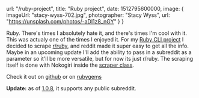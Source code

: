 
  url: "/ruby-project",
  title: "Ruby project",
  date: 1512795600000,
  image: {
    imageUrl: "stacy-wyss-702.jpg",
    photographer: "Stacy Wyss",
    url: "https://unsplash.com/photos/-aDl1z8_nGY"
  }
}

Ruby. There's times I absolutely hate it, and there's times I'm cool with it. This was actualy one of the times I enjoyed it. For my [Ruby CLI project](https://github.com/mcansh/ruby-reddit-cli-app) I decided to scrape [r/ruby](https://reddit.com/r/ruby), and reddit made it super easy to get all the info. Maybe in an upcoming update I'll add the ability to pass in a subreddit as a parameter so it'll be more versatile, but for now its just r/ruby. The scraping itself is done with Nokogiri inside the [scraper class](https://github.com/mcansh/ruby-reddit-cli-app/blob/master/lib/reddit/scraper.rb).

Check it out on [github](https://github.com/mcansh/ruby-reddit-cli-app) or on [rubygems](https://rubygems.org/gems/reddit-ruby)

__Update:__ as of <a href="https://github.com/mcansh/ruby-reddit-cli-app/releases/tag/1.0.8" target="_blank" rel="noopener external nofollow">1.0.8</a>, it supports any public subreddit.

